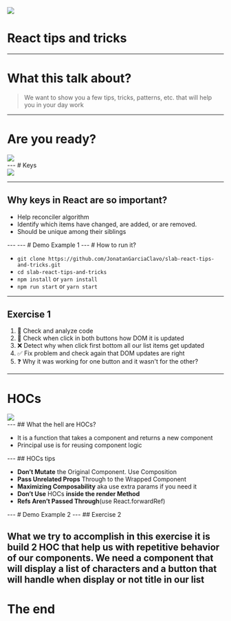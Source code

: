 
<img src="https://www.sytac.io/wp-content/uploads/2017/11/logo.svg"/>

# React tips and tricks
---
# What this talk about?

> We want to show you a few tips, tricks, patterns, etc. that will help you in your day work
---
# Are you ready?

<div style={{ marginTop: 80 }}>
  <img src="https://media.giphy.com/media/A7BrncpC2Z8Ws/giphy.gif" />
</div>
---
# Keys

<div style={{ marginTop: 80 }}>
  <img src='https://media.giphy.com/media/OTnDHCCFNZHwc/giphy.gif' />
</div>

---
## Why keys in React are so important?

<ul style={{ marginTop: 100, textAlign: 'left' }}>
  <Appear>
    <li>Help reconciler algorithm</li>
    <li>Identify which items have changed, are added, or are removed.</li>
    <li>Should be unique among their siblings</li>
  </Appear>
</ul>
---
<CodeSurfer
  title="Example 1"
  code={require("!raw-loader!./src/cases/1/example.js")}
  lang="javascript"
  showNumbers
  theme={vsDark}
  steps={[
    {},
    { range: [6, 8], notes: "state" },
    { range: [16, 34], notes: "render" },
    { tokens: { 30: [4, 5, 6, 7 , 8,] }, notes: "Button handler" },
    { range: [10, 14], notes: "Add a new list item to the state" },
  ]}
/>
---
# Demo Example 1
---
# How to run it?

* `git clone https://github.com/JonatanGarciaClavo/slab-react-tips-and-tricks.git`
* `cd slab-react-tips-and-tricks`
* `npm install` or `yarn install`
* `npm run start` or `yarn start`

---
## Exercise 1

1. 🔎 Check and analyze code
2. 👀 Check when click in both buttons how DOM it is updated
3. ❌ Detect why when click first bottom all our list items get updated
4. ✅ Fix problem and check again that DOM updates are right
5. ❓ Why it was working for one button and it wasn't for the other?
---
# HOCs

<div style={{ marginTop: 80 }}>
  <img src='https://media.giphy.com/media/7XjITjlQqA5he/giphy.gif' />
</div>
---
## What the hell are HOCs?

<ul style={{ marginTop: 100, textAlign: 'left' }}>
  <Appear>
    <li>It is a function that takes a component and returns a new component</li>
    <li>Principal use is for reusing component logic</li>
  </Appear>
</ul>
---
## HOCs tips

<ul style={{ marginTop: 100, textAlign: 'left' }}>
  <Appear>
    <li><b>Don’t Mutate</b> the Original Component. Use Composition</li>
    <li><b>Pass Unrelated Props</b> Through to the Wrapped Component</li>
    <li><b>Maximizing Composability</b> aka use extra params if you need it</li>
    <li><b>Don’t Use</b> HOCs <b>inside the render Method</b></li>
    <li><b>Refs Aren’t Passed Through</b>(use React.forwardRef)</li>
  </Appear>
</ul>
---
# Demo Example 2
---
## Exercise 2

What we try to accomplish in this exercise it is build 2 HOC that help us with repetitive behavior of our components. We need a component that will display a list of characters and a button that will handle when display or not title in our list
---
# The end